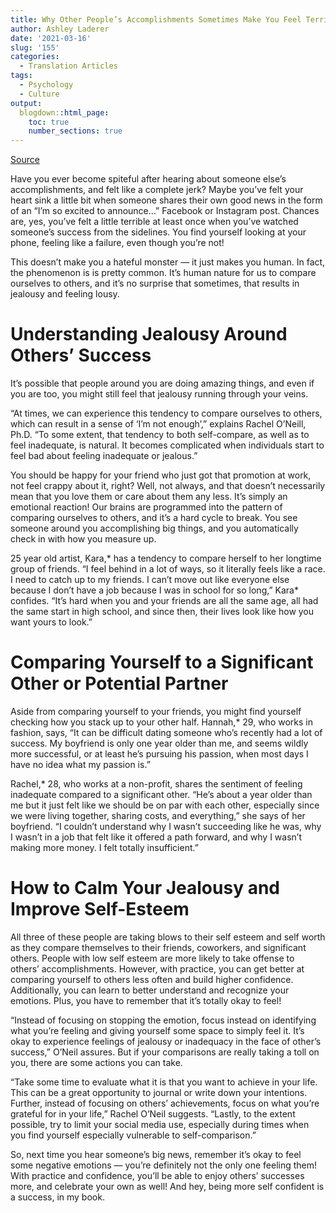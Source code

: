 ```yaml
---
title: Why Other People’s Accomplishments Sometimes Make You Feel Terrible
author: Ashley Laderer
date: '2021-03-16'
slug: '155'
categories:
  - Translation Articles
tags:
  - Psychology
  - Culture
output:
  blogdown::html_page:
    toc: true
    number_sections: true
---
```


 [Source](https://www.talkspace.com/blog/why-sometimes-other-peoples-accomplishments-make-you-feel-terrible/)


Have you ever become spiteful after hearing about someone else’s accomplishments, and felt like a complete jerk? Maybe you’ve felt your heart sink a little bit when someone shares their own good news in the form of an “I’m so excited to announce…” Facebook or Instagram post. Chances are, yes, you’ve felt a little terrible at least once when you’ve watched someone’s success from the sidelines. You find yourself looking at your phone, feeling like a failure, even though you’re not!

This doesn’t make you a hateful monster — it just makes you human. In fact, the phenomenon is is pretty common. It’s human nature for us to compare ourselves to others, and it’s no surprise that sometimes, that results in jealousy and feeling lousy.

# Understanding Jealousy Around Others’ Success

It’s possible that people around you are doing amazing things, and even if you are too, you might still feel that jealousy running through your veins.

“At times, we can experience this tendency to compare ourselves to others, which can result in a sense of ‘I’m not enough’,” explains Rachel O’Neill, Ph.D. “To some extent, that tendency to both self-compare, as well as to feel inadequate, is natural. It becomes complicated when individuals start to feel bad about feeling inadequate or jealous.”

You should be happy for your friend who just got that promotion at work, not feel crappy about it, right? Well, not always, and that doesn’t necessarily mean that you love them or care about them any less. It’s simply an emotional reaction! Our brains are programmed into the pattern of comparing ourselves to others, and it’s a hard cycle to break. You see someone around you accomplishing big things, and you automatically check in with how you measure up.

25 year old artist, Kara,* has a tendency to compare herself to her longtime group of friends. “I feel behind in a lot of ways, so it literally feels like a race. I need to catch up to my friends. I can’t move out like everyone else because I don’t have a job because I was in school for so long,” Kara* confides. “It’s hard when you and your friends are all the same age, all had the same start in high school, and since then, their lives look like how you want yours to look.”

# Comparing Yourself to a Significant Other or Potential Partner

Aside from comparing yourself to your friends, you might find yourself checking how you stack up to your other half. Hannah,* 29, who works in fashion, says, “It can be difficult dating someone who’s recently had a lot of success. My boyfriend is only one year older than me, and seems wildly more successful, or at least he’s pursuing his passion, when most days I have no idea what my passion is.”

Rachel,* 28, who works at a non-profit, shares the sentiment of feeling inadequate compared to a significant other. “He’s about a year older than me but it just felt like we should be on par with each other, especially since we were living together, sharing costs, and everything,” she says of her boyfriend. “I couldn’t understand why I wasn’t succeeding like he was, why I wasn’t in a job that felt like it offered a path forward, and why I wasn’t making more money. I felt totally insufficient.”

# How to Calm Your Jealousy and Improve Self-Esteem

All three of these people are taking blows to their self esteem and self worth as they compare themselves to their friends, coworkers, and significant others. People with low self esteem are more likely to take offense to others’ accomplishments. However, with practice, you can get better at comparing yourself to others less often and build higher confidence. Additionally, you can learn to better understand and recognize your emotions. Plus, you have to remember that it’s totally okay to feel!

“Instead of focusing on stopping the emotion, focus instead on identifying what you’re feeling and giving yourself some space to simply feel it. It’s okay to experience feelings of jealousy or inadequacy in the face of other’s success,” O’Neil assures. But if your comparisons are really taking a toll on you, there are some actions you can take.

“Take some time to evaluate what it is that you want to achieve in your life. This can be a great opportunity to journal or write down your intentions. Further, instead of focusing on others’ achievements, focus on what you’re grateful for in your life,” Rachel O’Neil suggests. “Lastly, to the extent possible, try to limit your social media use, especially during times when you find yourself especially vulnerable to self-comparison.”

So, next time you hear someone’s big news, remember it’s okay to feel some negative emotions — you’re definitely not the only one feeling them! With practice and confidence, you’ll be able to enjoy others’ successes more, and celebrate your own as well! And hey, being more self confident is a success, in my book.